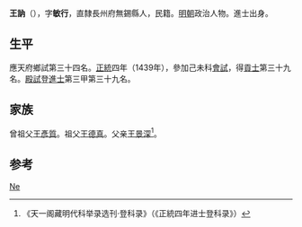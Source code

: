 {{Otheruses|other=名为王讷的其他人物|王讷}}

'''王訥'''（{{bd|1414年||？}}），字'''敏行'''，直隸長州府無錫縣人，民籍。[[明朝|明朝]]政治人物。進士出身。

== 生平 ==
應天府鄉試第三十四名。[[正统_(年号)|正統]]四年（1439年），參加己未科[[會試|會試]]，得[[貢士|貢士]]第三十九名。[[殿試|殿試]]登[[進士|進士]]第三甲第三十九名。

== 家族 ==
曾祖父[[王彥質|王彥質]]。祖父[[王德真|王德真]]。父亲[[王景深|王景深]]<ref>《天一阁藏明代科举录选刊·登科录》（《正統四年进士登科录》）</ref>。

==参考==
{{reflist}}

{{正統四年己未科殿試金榜}}

{{Authority control}}

{{DEFAULTSORT:Wang王}}
[[Category:王姓|Ne]]


{{明朝人物小作品}}